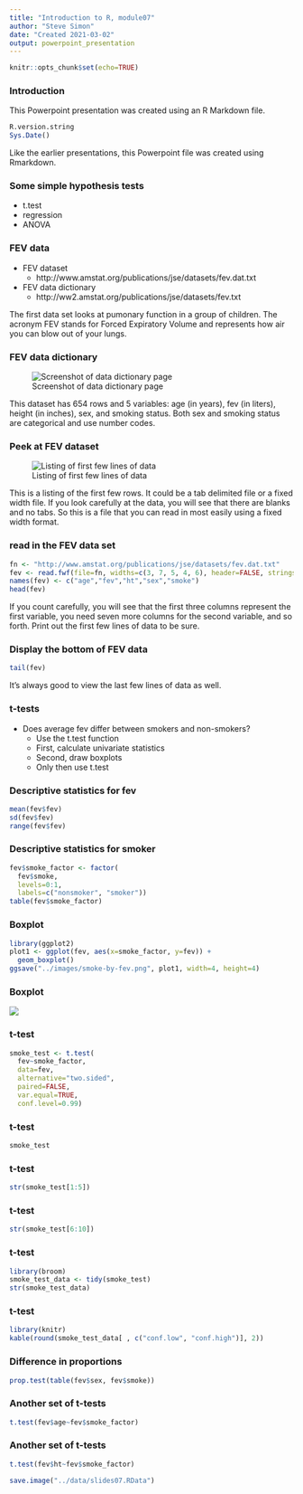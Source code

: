 ```yaml
---
title: "Introduction to R, module07"
author: "Steve Simon"
date: "Created 2021-03-02"
output: powerpoint_presentation
---
```


```r
knitr::opts_chunk$set(echo=TRUE)
``` 

<div class="notes"></div>

### Introduction

This Powerpoint presentation was created using an R Markdown file.

```r
R.version.string
Sys.Date()
```

<div class="notes">

Like the earlier presentations, this Powerpoint file was created using Rmarkdown.

</div>

### Some simple hypothesis tests
+ t.test
+ regression
+ ANOVA

### FEV data
+ FEV dataset
  + http://www.amstat.org/publications/jse/datasets/fev.dat.txt
+ FEV data dictionary
  + http://ww2.amstat.org/publications/jse/datasets/fev.txt

<div class="notes">

The first data set looks at pumonary function in a group of children. The acronym FEV stands for Forced Expiratory Volume and represents how air you can blow out of your lungs.

</div>

### FEV data dictionary

![Screenshot of data dictionary page](../images/fev-data-dictionary.png)

<div class="notes">

This dataset has 654 rows and 5 variables: age (in years), fev (in liters), height (in inches), sex, and smoking status. Both sex and smoking status are categorical and use number codes. 

</div>

### Peek at FEV dataset

![Listing of first few lines of data](../images/fev-view.png)

<div class="notes">

This is a listing of the first few rows. It could be a tab delimited file or a fixed width file. If you look carefully at the data, you will see that there are blanks and no tabs. So this is a file that you can read in most easily using a fixed width format.

</div>

### read in the FEV data set

```r
fn <- "http://www.amstat.org/publications/jse/datasets/fev.dat.txt"
fev <- read.fwf(file=fn, widths=c(3, 7, 5, 4, 6), header=FALSE, stringsAsFactors=FALSE)
names(fev) <- c("age","fev","ht","sex","smoke")
head(fev)
```

<div class="notes">

If you count carefully, you will see that the first three columns represent the first variable, you need seven more columns for the second variable, and so forth. Print out the first few lines of data to be sure.

</div>

### Display the bottom of FEV data

```r
tail(fev)
```

<div class="notes">

It's always good to view the last few lines of data as well.

</div>

### t-tests

+ Does average fev differ between smokers and non-smokers?
  + Use the t.test function
  + First, calculate univariate statistics
  + Second, draw boxplots
  + Only then use t.test
  
<div class="notes">



</div>

### Descriptive statistics for fev

```r
mean(fev$fev)
sd(fev$fev)
range(fev$fev)
```

### Descriptive statistics for smoker

```r
fev$smoke_factor <- factor(
  fev$smoke, 
  levels=0:1,
  labels=c("nonsmoker", "smoker"))
table(fev$smoke_factor)
```

### Boxplot 

```r
library(ggplot2)
plot1 <- ggplot(fev, aes(x=smoke_factor, y=fev)) +
  geom_boxplot()
ggsave("../images/smoke-by-fev.png", plot1, width=4, height=4)

```


### Boxplot

![](../images/smoke-by-fev.png)


### t-test

```r
smoke_test <- t.test(
  fev~smoke_factor,
  data=fev,
  alternative="two.sided",
  paired=FALSE,
  var.equal=TRUE,
  conf.level=0.99)
```

### t-test

```r
smoke_test
```

### t-test

```r
str(smoke_test[1:5])
```

### t-test

```r
str(smoke_test[6:10])
```

### t-test

```r
library(broom)
smoke_test_data <- tidy(smoke_test)
str(smoke_test_data)
```

### t-test

```r
library(knitr)
kable(round(smoke_test_data[ , c("conf.low", "conf.high")], 2))
```


### Difference in proportions

```r
prop.test(table(fev$sex, fev$smoke))
```

### Another set of t-tests

```r
t.test(fev$age~fev$smoke_factor)
```

### Another set of t-tests

```r
t.test(fev$ht~fev$smoke_factor)
```

```r
save.image("../data/slides07.RData")
```
